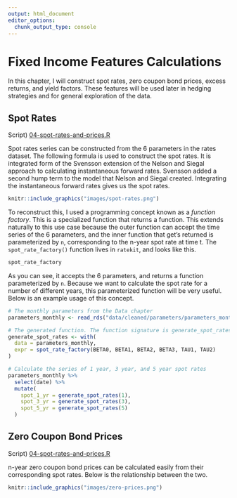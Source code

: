 ```yaml
---
output: html_document
editor_options: 
  chunk_output_type: console
---
```


# Fixed Income Features Calculations {#rates}

In this chapter, I will construct spot rates, zero coupon bond prices,
excess returns, and yield factors. These features will be used later in
hedging strategies and for general exploration of the data.

## Spot Rates

Script) [04-spot-rates-and-prices.R](./R/04-spot-rates-and-prices.R)

Spot rates series can be constructed from the 6 parameters in the rates dataset.
The following formula is used to construct the spot rates. It is integrated
form of the Svensson extension of the Nelson and Siegal approach to calculating
instantaneous forward rates. Svensson added a second hump term to the model
that Nelson and Siegal created. Integrating the instantaneous forward rates gives
us the spot rates.

```r
knitr::include_graphics("images/spot-rates.png")
```

To reconstruct this, I used a programming concept known as a _function factory_.
This is a specialized function that returns a function. This extends naturally
to this use case because the outer function can accept the time series of the
6 parameters, and the inner function that get's returned is parameterized by
`n`, corresponding to the n-year spot rate at time t. The `spot_rate_factory()`
function lives in `ratekit`, and looks like this.

```r
spot_rate_factory
```

As you can see, it accepts the 6 parameters, and returns a function parameterized
by `n`. Because we want to calculate the spot rate for a number of different
years, this parameterized function will be very useful. Below is an example
usage of this concept.

```r
# The monthly parameters from the Data chapter
parameters_monthly <- read_rds("data/cleaned/parameters/parameters_monthly.rds")

# The generated function. The function signature is generate_spot_rates(n)
generate_spot_rates <- with(
  data = parameters_monthly, 
  expr = spot_rate_factory(BETA0, BETA1, BETA2, BETA3, TAU1, TAU2)
)

# Calculate the series of 1 year, 3 year, and 5 year spot rates
parameters_monthly %>%
  select(date) %>%
  mutate(
    spot_1_yr = generate_spot_rates(1),
    spot_3_yr = generate_spot_rates(3),
    spot_5_yr = generate_spot_rates(5)
  )
```

## Zero Coupon Bond Prices

Script) [04-spot-rates-and-prices.R](./R/04-spot-rates-and-prices.R)

n-year zero coupon bond prices can be calculated easily from their corresponding
spot rates. Below is the relationship between the two.

```r
knitr::include_graphics("images/zero-prices.png")
```

